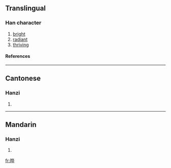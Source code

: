 {{see|曄}}

==Translingual==
===Han character===
{{Han char|rn=72|rad=日|as=06|sn=10|four=|canj=日人心十 (AOPJ)}}
# [[bright]]
# [[radiant]]
# [[thriving]]
====References====
{{Han ref|kx=0495.241|hdz=21508.080|uh=6654|ud=26196}}

----
==Cantonese==
===Hanzi===
{{yue-hanzi|jyut=|y=yip6}}
# {{defn|Cantonese}}

----
==Mandarin==
===Hanzi===
{{cmn-hanzi|tra=曄|pin=[[yē]] (ye1)|wg=yeh<sup>1</sup>}}
# {{defn|Mandarin}}

[[fr:晔]]